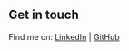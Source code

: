 ## Get in touch

Find me on: [LinkedIn](https://www.linkedin.com/in/christielewis) | [GitHub](https://www.github.com/christielewis)
